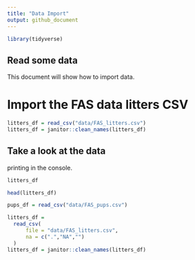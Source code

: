 ```yaml
---
title: "Data Import"
output: github_document
---
```

```r
library(tidyverse)
```

## Read some data

This document will show how to import data.

# Import the FAS data litters CSV

```r
litters_df = read_csv("data/FAS_litters.csv")
litters_df = janitor::clean_names(litters_df)
```


## Take a look at the data

printing in the console.

```r
litters_df
```


```r
head(litters_df)
```




```r
pups_df = read_csv("data/FAS_pups.csv")
```

```r
litters_df = 
  read_csv(
      file = "data/FAS_litters.csv",
      na = c(".","NA","")
  )
litters_df = janitor::clean_names(litters_df)
```

